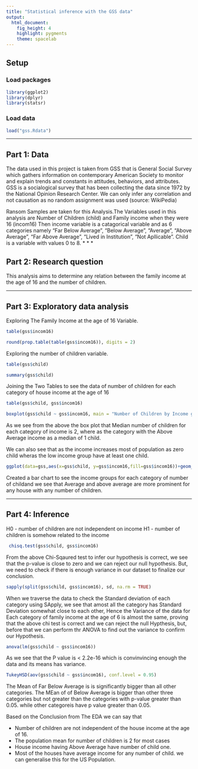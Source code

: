 ---
title: "Statistical inference with the GSS data"
output: 
  html_document: 
    fig_height: 4
    highlight: pygments
    theme: spacelab
---

## Setup

### Load packages

```{r load-packages, message = FALSE}
library(ggplot2)
library(dplyr)
library(statsr)
```

### Load data
 

```{r load-data}
load("gss.Rdata")
```



* * *

## Part 1: Data

The data used in this project is taken from GSS that is General Social Survey which gathers information  on contemporary American Society to monitor and explain trends and constants in attitudes, behaviors, and attributes.
GSS is a socialogical survey that has been collecting the data since 1972 by the National Opinion Research Center.
We can only infer any correlation and not causation as no random assignment was used (source: WikiPedia)

Ransom Samples are taken for this Analysis.The Variables used in this analysis are Number of Children (child) and Family income when they were 16 (incom16)
Then income variable is a catagorical variable and as 6 categories namely "Far Below Average", "Below Average", "Average", "Above Average", "Far Above Average", "Lived in Institution", "Not Apllicable".  Child is a variable with values 0 to 8.
* * *

## Part 2: Research question

This analysis aims to determine any relation between the family income at the age of 16 and the number of children.

* * *

## Part 3: Exploratory data analysis

Exploring The Family Income at the age of 16 Variable.

```{r}
table(gss$incom16)

```

```{r}
round(prop.table(table(gss$incom16)), digits = 2)
```


Exploring the number of children variable.

```{r}



table(gss$child)

```
```{r}


summary(gss$child)

```


Joining the Two Tables to see the data of number of children for each category of house income at the age of 16

```{r}
table(gss$child, gss$incom16)
```



```{r}
boxplot(gss$child ~ gss$incom16, main = "Number of Children by Income groups")
```
As we see from the above the box plot that Median number of children for each category of income is 2, where as the category with the Above Average income as a median of 1 child.

We can also see that as the income increases most of population as zero child wheras the low income group have at least one child.

```{r}
ggplot(data=gss,aes(x=gss$child, y=gss$incom16,fill=gss$incom16))+geom_bar(stat="identity") 
```


Created a bar chart to see the income groups for each category of number of childand we see that Average and above average are more prominent for any house with any number of children.


* * *

## Part 4: Inference



  H0 -  number of children are not independent on income
  H1 -  number of children is somehow related to the income
  
```{r}
 chisq.test(gss$child, gss$incom16)
```
  
  From the above Chi-Sqaured test to infer our hypothesis is correct, we see that the p-value is close to zero and we can reject our null hypothesis. But, we need to check if there is enough variance in our dataset to finalize our conclusion.
  
```{r}
sapply(split(gss$child, gss$incom16), sd, na.rm = TRUE)
```
When we traverse the data to check the Standard deviation of each category using SApply, we see that amost all the category has Standard Deviation somewhat close to each other, Hence the Variance of the data for Each category of family income at the age of 6 is almost the same, proving that the above chi test is correct and we can reject the null Hypthesis, but, before that we can perform thr ANOVA to find out the variance to confirm our Hypothesis.

```{r}
anova(lm(gss$child ~ gss$incom16))
```

  
As we see that the P value is < 2.2e-16 which is convinvincing enough the data and its means has variance.

```{r}
TukeyHSD(aov(gss$child ~ gss$incom16), conf.level = 0.95)
```
The Mean of Far Below Average is is significantly bigger than all other categories.
The MEan of of Below Average is bigger than other three categories but not greater than the categories with p-value greater than 0.05.
while other categoreis have p value greater than 0.05.


Based on the Conclusion from The EDA we can say that

- Number of children are not independent of the house income at the age of 16.
- The population mean for number of children is 2 for most cases
- House income having Above Average have number of child one.
- Most of the houses have average income for any number of child.
we can generalise this for the US Population.